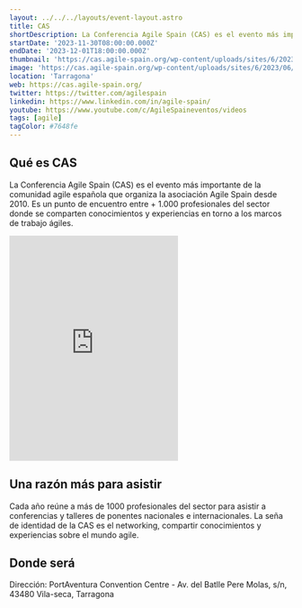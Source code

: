```yaml
---
layout: ../../../layouts/event-layout.astro
title: CAS
shortDescription: La Conferencia Agile Spain (CAS) es el evento más importante de la comunidad agile española que organiza la asociación Agile Spain desde 2010. Es un punto de encuentro entre + 1.000 profesionales del sector donde se comparten conocimientos y experiencias en torno a los marcos de trabajo ágiles.
startDate: '2023-11-30T08:00:00.000Z'
endDate: '2023-12-01T18:00:00.000Z'
thumbnail: 'https://cas.agile-spain.org/wp-content/uploads/sites/6/2023/06/IMG_9538.jpg'
image: 'https://cas.agile-spain.org/wp-content/uploads/sites/6/2023/06/IMG_9538.jpg'
location: 'Tarragona'
web: https://cas.agile-spain.org/
twitter: https://twitter.com/agilespain
linkedin: https://www.linkedin.com/in/agile-spain/
youtube: https://www.youtube.com/c/AgileSpaineventos/videos
tags: [agile]
tagColor: #7648fe
---
```



## Qué es CAS

La Conferencia Agile Spain (CAS) es el evento más importante de la comunidad agile española que organiza la asociación Agile Spain desde 2010. Es un punto de encuentro entre + 1.000 profesionales del sector donde se comparten conocimientos y experiencias en torno a los marcos de trabajo ágiles.

<iframe
  className="w-full mt-4"
  height="400px"
  allow="picture-in-picture"
  allowfullscreen=""
  frameborder="0"
  src="https://www.youtube.com/embed/SgLX3_ZZ4CU?feature=oembed"
  title="CAS 2022 - VÍDEO RESUMEN FINAL"
></iframe>

## Una razón más para asistir

Cada año reúne a más de 1000 profesionales del sector para asistir a conferencias y talleres de ponentes nacionales e internacionales. La seña de identidad de la CAS es el networking, compartir conocimientos y experiencias sobre el mundo agile.

## Donde será

Dirección: PortAventura Convention Centre - Av. del Batlle Pere Molas, s/n, 43480 Vila-seca, Tarragona

<GoogleMap
  src="https://www.google.com/maps/embed?pb=!1m18!1m12!1m3!1d3007.4190760846486!2d1.1534960767717817!3d41.08168931490025!2m3!1f0!2f0!3f0!3m2!1i1024!2i768!4f13.1!3m3!1m2!1s0x12a159a27e20be15%3A0x4438d598d271bfaa!2sPortAventura%20Convention%20Centre!5e0!3m2!1sen!2ses!4v1696056417314!5m2!1sen!2ses"
  ariaLabel="PortAventura Convention Centre - Av. del Batlle Pere Molas, s/n, 43480 Vila-seca, Tarragona"
/>
